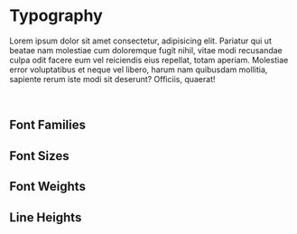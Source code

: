 
<Meta title="Design Tokens/Typography" />

# Typography

Lorem ipsum dolor sit amet consectetur, adipisicing elit. Pariatur qui ut
beatae nam molestiae cum doloremque fugit nihil, vitae modi recusandae culpa
odit facere eum vel reiciendis eius repellat, totam aperiam. Molestiae error
voluptatibus et neque vel libero, harum nam quibusdam mollitia, sapiente rerum
iste modi sit deserunt? Officiis, quaerat!

<br />

## Font Families

<DesignTokenDocBlock categoryName="Font Families" viewType="card" />

## Font Sizes

<DesignTokenDocBlock categoryName="Font Sizes" />

## Font Weights

<DesignTokenDocBlock categoryName="Font Weights" />

## Line Heights

<DesignTokenDocBlock categoryName="Line Heights" />
